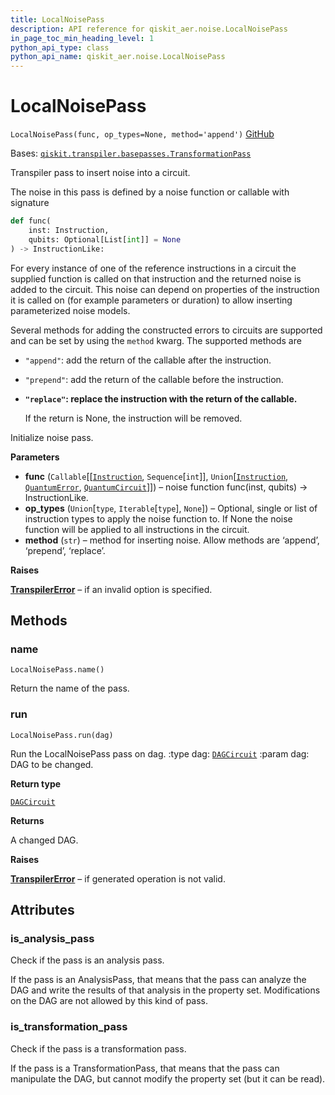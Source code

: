 ```yaml
---
title: LocalNoisePass
description: API reference for qiskit_aer.noise.LocalNoisePass
in_page_toc_min_heading_level: 1
python_api_type: class
python_api_name: qiskit_aer.noise.LocalNoisePass
---
```


# LocalNoisePass

<span id="qiskit_aer.noise.LocalNoisePass" />

`LocalNoisePass(func, op_types=None, method='append')` [GitHub](https://github.com/qiskit/qiskit-aer/tree/stable/0.11/qiskit_aer/noise/passes/local_noise_pass.py "view source code")

Bases: [`qiskit.transpiler.basepasses.TransformationPass`](qiskit.transpiler.TransformationPass "qiskit.transpiler.basepasses.TransformationPass")

Transpiler pass to insert noise into a circuit.

The noise in this pass is defined by a noise function or callable with signature

```python
def func(
    inst: Instruction,
    qubits: Optional[List[int]] = None
) -> InstructionLike:
```

For every instance of one of the reference instructions in a circuit the supplied function is called on that instruction and the returned noise is added to the circuit. This noise can depend on properties of the instruction it is called on (for example parameters or duration) to allow inserting parameterized noise models.

Several methods for adding the constructed errors to circuits are supported and can be set by using the `method` kwarg. The supported methods are

*   `"append"`: add the return of the callable after the instruction.

*   `"prepend"`: add the return of the callable before the instruction.

*   **`"replace"`: replace the instruction with the return of the callable.**

    If the return is None, the instruction will be removed.

Initialize noise pass.

**Parameters**

*   **func** (`Callable`\[\[[`Instruction`](qiskit.circuit.Instruction "qiskit.circuit.instruction.Instruction"), `Sequence`\[`int`]], `Union`\[[`Instruction`](qiskit.circuit.Instruction "qiskit.circuit.instruction.Instruction"), [`QuantumError`](qiskit_aer.noise.QuantumError "qiskit_aer.noise.errors.quantum_error.QuantumError"), [`QuantumCircuit`](qiskit.circuit.QuantumCircuit "qiskit.circuit.quantumcircuit.QuantumCircuit")]]) – noise function func(inst, qubits) -> InstructionLike.
*   **op\_types** (`Union`\[`type`, `Iterable`\[`type`], `None`]) – Optional, single or list of instruction types to apply the noise function to. If None the noise function will be applied to all instructions in the circuit.
*   **method** (`str`) – method for inserting noise. Allow methods are ‘append’, ‘prepend’, ‘replace’.

**Raises**

[**TranspilerError**](qiskit.transpiler.TranspilerError "qiskit.transpiler.TranspilerError") – if an invalid option is specified.

## Methods

### name

<span id="qiskit_aer.noise.LocalNoisePass.name" />

`LocalNoisePass.name()`

Return the name of the pass.

### run

<span id="qiskit_aer.noise.LocalNoisePass.run" />

`LocalNoisePass.run(dag)`

Run the LocalNoisePass pass on dag. :type dag: [`DAGCircuit`](qiskit.dagcircuit.DAGCircuit "qiskit.dagcircuit.dagcircuit.DAGCircuit") :param dag: DAG to be changed.

**Return type**

[`DAGCircuit`](qiskit.dagcircuit.DAGCircuit "qiskit.dagcircuit.dagcircuit.DAGCircuit")

**Returns**

A changed DAG.

**Raises**

[**TranspilerError**](qiskit.transpiler.TranspilerError "qiskit.transpiler.TranspilerError") – if generated operation is not valid.

## Attributes

<span id="qiskit_aer.noise.LocalNoisePass.is_analysis_pass" />

### is\_analysis\_pass

Check if the pass is an analysis pass.

If the pass is an AnalysisPass, that means that the pass can analyze the DAG and write the results of that analysis in the property set. Modifications on the DAG are not allowed by this kind of pass.

<span id="qiskit_aer.noise.LocalNoisePass.is_transformation_pass" />

### is\_transformation\_pass

Check if the pass is a transformation pass.

If the pass is a TransformationPass, that means that the pass can manipulate the DAG, but cannot modify the property set (but it can be read).

